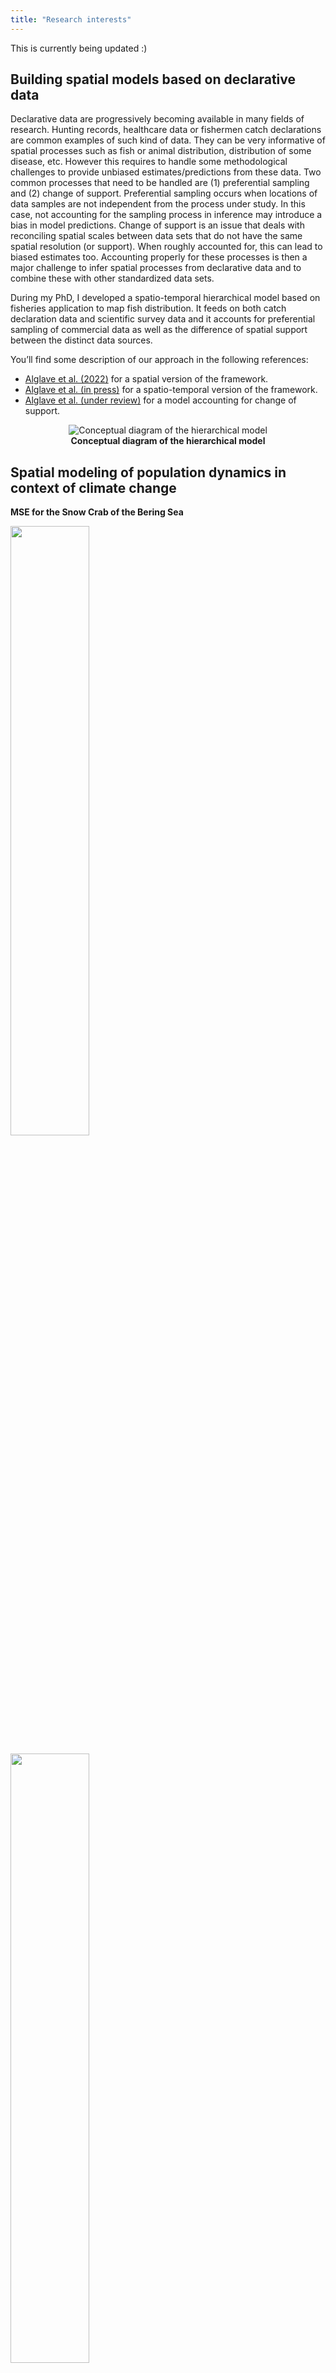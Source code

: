 ```yaml
---
title: "Research interests"
---
```


This is currently being updated :)

## Building spatial models based on declarative data

Declarative data are progressively becoming available in many fields of research. Hunting records, healthcare data or fishermen catch declarations are common examples of such kind of data. They can be very informative of spatial processes such as fish or animal distribution, distribution of some disease, etc. However this requires to handle some methodological challenges to provide unbiased estimates/predictions from these data. Two common processes that need to be handled are (1) preferential sampling and (2) change of support. Preferential sampling occurs when locations of data samples are not independent from the process under study. In this case, not accounting for the sampling process in inference may introduce a bias in model predictions. Change of support is an issue that deals with reconciling spatial scales between data sets that do not have the same spatial resolution (or support). When roughly accounted for, this can lead to biased estimates too. Accounting properly for these processes is then a major challenge to infer spatial processes from declarative data and to combine these with other standardized data sets.

During my PhD, I developed a spatio-temporal hierarchical model based on fisheries application to map fish distribution. It feeds on both catch declaration data and scientific survey data and it accounts for preferential sampling of commercial data as well as the difference of spatial support between the distinct data sources.

You'll find some description of our approach in the following references:

- <a href="https://doi.org/10.1093/icesjms/fsac032">Alglave et al. (2022)</a> for a spatial version of the framework.
- <a href="https://hal.archives-ouvertes.fr/hal-03674691/">Alglave et al. (in press)</a> for a spatio-temporal version of the framework.
- <a href="https://hal.archives-ouvertes.fr/hal-03878990">Alglave et al. (under review)</a> for a model accounting for change of support.

<center>
![**Conceptual diagram of the hierarchical model**](ressource/images/conceptual_framework.png)
</center>


## Spatial modeling of population dynamics in context of climate change

<!-- Climate change is an ongoing issue that is and will strongly affect population dynamics. There are strong uncertainties  -->

**MSE for the Snow Crab of the Bering Sea**

::: {layout-nrow="1" layout-valign="center"}
![](ressource/images/ACLIM/mse_loop.png){width="50%"}

![](ressource/images/ACLIM/op_mod.png){width="50%"}
:::

<!-- ## Community analysis based on multivariate modeling -->




<!-- ## Dynamic systems inference -->

